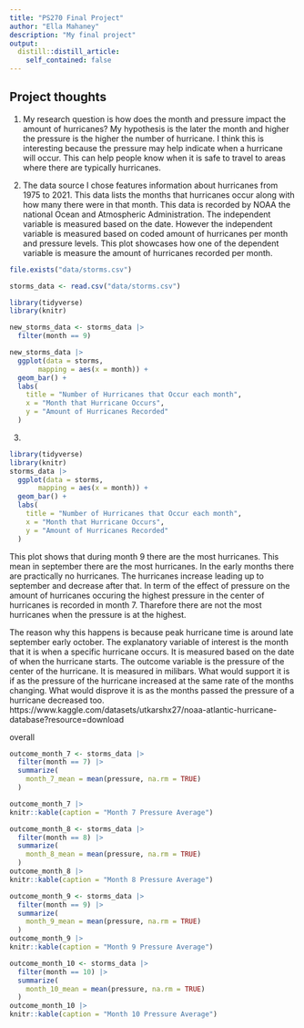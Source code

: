 ```yaml
---
title: "PS270 Final Project"
author: "Ella Mahaney"
description: "My final project"
output:
  distill::distill_article:
    self_contained: false
---
```




## Project thoughts



1) My research question is how does the month and pressure impact the amount of hurricanes?
My hypothesis is the later the month and higher the pressure is the higher the number of hurricane. I think this is interesting because the pressure may help indicate when a hurricane will occur. This can help people know when it is safe to travel to areas where there are typically hurricanes.

2) 
  The data source I chose features information about hurricanes from 1975 to 2021. This data lists the months that hurricanes occur along with how many there were in that month. This data is recorded by NOAA the national Ocean and Atmospheric Administration.
  The independent variable is measured based on the date. However the independent variable is measured based on coded amount of hurricanes per month and pressure levels. This plot showcases how one of the dependent variable is measure the amount of hurricanes recorded per month.

```r
file.exists("data/storms.csv")
```

```r
storms_data <- read.csv("data/storms.csv")

```

```r
library(tidyverse)
library(knitr)

new_storms_data <- storms_data |> 
  filter(month == 9)

new_storms_data |>
  ggplot(data = storms,
       mapping = aes(x = month)) + 
  geom_bar() + 
  labs(
    title = "Number of Hurricanes that Occur each month",
    x = "Month that Hurricane Occurs",
    y = "Amount of Hurricanes Recorded"
  ) 


```

3)
```r
library(tidyverse)
library(knitr)
storms_data |>
  ggplot(data = storms,
       mapping = aes(x = month)) + 
  geom_bar() + 
  labs(
    title = "Number of Hurricanes that Occur each month",
    x = "Month that Hurricane Occurs",
    y = "Amount of Hurricanes Recorded"
  ) 


```
  This plot shows that during month 9 there are the most hurricanes. This mean in september there are the most hurricanes. In the early months there are practically no hurricanes. The hurricanes increase leading up to september and decrease after that. 
  In term of the effect of pressure on the amount of hurricanes occuring the highest pressure in the center of hurricanes is recorded in month 7. Tharefore there are not the most hurricanes when the pressure is at the highest.


The reason why this happens is because peak hurricane time is around late september early october.
The explanatory variable of interest is the month that it is when a specific hurricane occurs. It is measured based on the date of when the hurricane starts.
The outcome variable is the pressure of the center of the hurricane. It is measured in milibars.
What would support it is if as the pressure of the hurricane increased at the same rate of the months changing. What would disprove it is as the months passed the pressure of a hurricane decreased too.
https://www.kaggle.com/datasets/utkarshx27/noaa-atlantic-hurricane-database?resource=download

overall 








```r
outcome_month_7 <- storms_data |> 
  filter(month == 7) |> 
  summarize(
    month_7_mean = mean(pressure, na.rm = TRUE)
  )

outcome_month_7 |>
knitr::kable(caption = "Month 7 Pressure Average")
```





```r


outcome_month_8 <- storms_data |> 
  filter(month == 8) |> 
  summarize(
    month_8_mean = mean(pressure, na.rm = TRUE)
  )
outcome_month_8 |>
knitr::kable(caption = "Month 8 Pressure Average")
```
```r
outcome_month_9 <- storms_data |> 
  filter(month == 9) |> 
  summarize(
    month_9_mean = mean(pressure, na.rm = TRUE)
  )
outcome_month_9 |>
knitr::kable(caption = "Month 9 Pressure Average")
```

```r
outcome_month_10 <- storms_data |> 
  filter(month == 10) |> 
  summarize(
    month_10_mean = mean(pressure, na.rm = TRUE)
  )
outcome_month_10 |>
knitr::kable(caption = "Month 10 Pressure Average")
```

